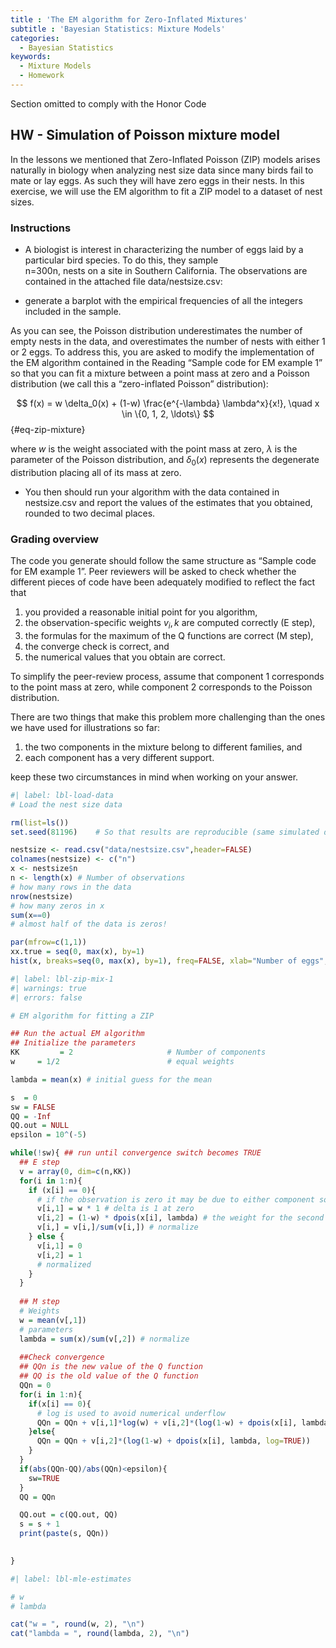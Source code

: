 ```yaml
---
title : 'The EM algorithm for Zero-Inflated Mixtures'
subtitle : 'Bayesian Statistics: Mixture Models'
categories:
  - Bayesian Statistics
keywords:
  - Mixture Models
  - Homework
---
```



::::: {.content-visible unless-profile="HC"}

::: {.callout-caution}
Section omitted to comply with the Honor Code
:::

:::::

::::: {.content-hidden unless-profile="HC"} 



## HW - Simulation of Poisson mixture model

In the lessons we mentioned that Zero-Inflated Poisson (ZIP) models arises naturally in biology when analyzing nest size data since many birds fail to mate or lay eggs. As such they will have zero eggs in their nests.  In this exercise, we will use the EM algorithm to fit a ZIP model to a dataset of nest sizes.

::: {.callout-note}
### Instructions

- A biologist is interest in characterizing the number of eggs laid by a particular bird species.  To do this, they sample  
n=300n, nests on a site in Southern California.  The observations are contained in the attached file data/nestsize.csv:

- generate a barplot with the empirical frequencies of all the integers included in the sample.

As you can see, the Poisson distribution underestimates the number of empty nests in the data, and overestimates the number of nests with either 1 or 2 eggs.  To address this, you are asked to modify the implementation of the EM algorithm contained in the Reading "Sample code for EM example 1" so that you can fit a mixture between a point mass at zero and a Poisson distribution (we call this a "zero-inflated Poisson" distribution):

$$
f(x) = w \delta_0(x) + (1-w) \frac{e^{-\lambda} \lambda^x}{x!}, \quad x \in \{0, 1, 2, \ldots\}
$$ {#eq-zip-mixture}

where $w$ is the weight associated with the point mass at zero, $\lambda$ is the parameter of the Poisson distribution, and $\delta_0(x)$ represents the degenerate distribution placing all of its mass at zero.  

- You then should run your algorithm with the data contained in nestsize.csv and report the values of the estimates that you obtained, rounded to two decimal places.
​

:::

::: {.callout-note}
### Grading overview

The code you generate should follow the same structure as "Sample code for EM example 1".  Peer reviewers will be asked to check whether the different pieces of code have been adequately modified to reflect the fact that 

1. you provided a reasonable initial point for you algorithm,
2. the observation-specific weights $v_i,k$ are computed correctly (E step),
3. the formulas for the maximum of the Q functions are correct (M step),
4. the converge check is correct, and
5. the numerical values that you obtain are correct.  

To simplify the peer-review process, assume that component 1 corresponds to the point mass at zero, while component 2 corresponds to the Poisson distribution.

There are two things that make this problem more challenging than the ones we have used for illustrations so far:  

1. the two components in the mixture belong to different families, and 
2. each component has a very different support.  

keep these two circumstances in mind when working on your answer.

:::

\index{dataset!nest size}

```r
#| label: lbl-load-data
# Load the nest size data

rm(list=ls())
set.seed(81196)    # So that results are reproducible (same simulated data every time)

nestsize <- read.csv("data/nestsize.csv",header=FALSE)
colnames(nestsize) <- c("n")
x <- nestsize$n
n <- length(x) # Number of observations
# how many rows in the data
nrow(nestsize)
# how many zeros in x
sum(x==0)
# almost half of the data is zeros!

par(mfrow=c(1,1))
xx.true = seq(0, max(x), by=1)
hist(x, breaks=seq(0, max(x), by=1), freq=FALSE, xlab="Number of eggs", ylab="Density", main="Empirical distribution of nest sizes")
```


```r
#| label: lbl-zip-mix-1
#| warnings: true
#| errors: false

# EM algorithm for fitting a ZIP

## Run the actual EM algorithm
## Initialize the parameters
KK         = 2                     # Number of components
w     = 1/2                        # equal weights                     #Initial standard deviation

lambda = mean(x) # initial guess for the mean

s  = 0
sw = FALSE
QQ = -Inf
QQ.out = NULL
epsilon = 10^(-5)

while(!sw){ ## run until convergence switch becomes TRUE
  ## E step
  v = array(0, dim=c(n,KK))
  for(i in 1:n){
    if (x[i] == 0){
      # if the observation is zero it may be due to either component so we assign each a value based on the weights * pdf
      v[i,1] = w * 1 # delta is 1 at zero
      v[i,2] = (1-w) * dpois(x[i], lambda) # the weight for the second component
      v[i,] = v[i,]/sum(v[i,]) # normalize 
    } else {
      v[i,1] = 0
      v[i,2] = 1
      # normalized
    }
  }
  
  ## M step
  # Weights
  w = mean(v[,1]) 
  # parameters
  lambda = sum(x)/sum(v[,2]) # normalize
  
  ##Check convergence
  ## QQn is the new value of the Q function
  ## QQ is the old value of the Q function
  QQn = 0
  for(i in 1:n){
    if(x[i] == 0){
      # log is used to avoid numerical underflow
      QQn = QQn + v[i,1]*log(w) + v[i,2]*(log(1-w) + dpois(x[i], lambda, log=TRUE))
    }else{
      QQn = QQn + v[i,2]*(log(1-w) + dpois(x[i], lambda, log=TRUE))
    }
  }
  if(abs(QQn-QQ)/abs(QQn)<epsilon){
    sw=TRUE
  }
  QQ = QQn

  QQ.out = c(QQ.out, QQ)
  s = s + 1
  print(paste(s, QQn))
  

}
```


```r
#| label: lbl-mle-estimates

# w
# lambda

cat("w = ", round(w, 2), "\n")
cat("lambda = ", round(lambda, 2), "\n")
```

:::::